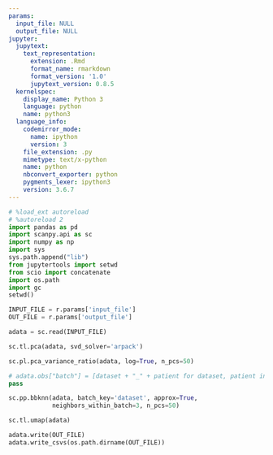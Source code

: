 ```yaml
---
params:
  input_file: NULL
  output_file: NULL
jupyter:
  jupytext:
    text_representation:
      extension: .Rmd
      format_name: rmarkdown
      format_version: '1.0'
      jupytext_version: 0.8.5
  kernelspec:
    display_name: Python 3
    language: python
    name: python3
  language_info:
    codemirror_mode:
      name: ipython
      version: 3
    file_extension: .py
    mimetype: text/x-python
    name: python
    nbconvert_exporter: python
    pygments_lexer: ipython3
    version: 3.6.7
---
```


```python
# %load_ext autoreload
# %autoreload 2
import pandas as pd
import scanpy.api as sc
import numpy as np
import sys
sys.path.append("lib")
from jupytertools import setwd
from scio import concatenate
import os.path
import gc
setwd()
```

```python
INPUT_FILE = r.params['input_file']
OUT_FILE = r.params['output_file']
```

```python
adata = sc.read(INPUT_FILE)
```

```python
sc.tl.pca(adata, svd_solver='arpack')
```

```python
sc.pl.pca_variance_ratio(adata, log=True, n_pcs=50)
```

```python
# adata.obs["batch"] = [dataset + "_" + patient for dataset, patient in zip(adata.obs["dataset"], adata.obs["patient"])]
pass
```

```python
sc.pp.bbknn(adata, batch_key='dataset', approx=True,
            neighbors_within_batch=3, n_pcs=50)
```

```python
sc.tl.umap(adata)
```

```python
adata.write(OUT_FILE)
adata.write_csvs(os.path.dirname(OUT_FILE))
```
